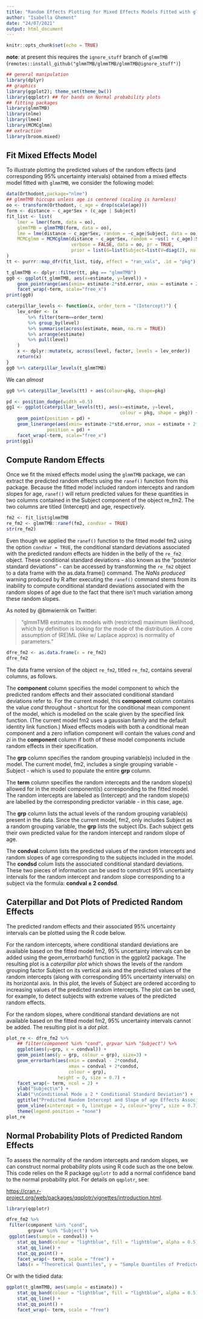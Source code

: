 ---
title: "Random Effects Plotting for Mixed Effects Models Fitted with glmmTMB"
author: "Isabella Ghement"
date: "24/07/2021"
output: html_document
---

```{r setup, include=FALSE}
knitr::opts_chunk$set(echo = TRUE)
```

**note**: at present this requires the `ignore_stuff` branch of `glmmTMB` (`remotes::install_github("glmmTMB/glmmTMB/glmmTMB@ignore_stuff")`)

```{r pkgs, message=FALSE}
## general manipulation
library(dplyr)
## graphics
library(ggplot2); theme_set(theme_bw())
library(qqplotr) ## for bands on Normal probability plots
## fitting packages
library(glmmTMB)
library(nlme)
library(lme4)
library(MCMCglmm)
## extraction
library(broom.mixed)

```

## Fit Mixed Effects Model
To illustrate plotting the predicted values of the random effects (and corresponding 95% uncertainty intervals) obtained from a mixed effects model fitted with `glmmTMB`, we consider the following model:

```{r model, warning = FALSE}

data(Orthodont,package="nlme")
## glmmTMB hiccups unless age is centered (scaling is harmless)
oo <- transform(Orthodont, c_age = drop(scale(age)))
form <- distance ~ c_age*Sex + (c_age | Subject)
fit_list <- list(
    lmer = lmer(form, data = oo),
    glmmTMB = glmmTMB(form, data = oo),
    lme = lme(distance ~ c_age*Sex, random = ~c_age|Subject, data = oo),
    MCMCglmm = MCMCglmm(distance ~ c_age*Sex, random = ~us(1 + c_age):Subject,
                        verbose = FALSE, data = oo, pr = TRUE,
                        prior = list(G=list(Subject=list(V=diag(2), nu =0.1))))
)
tt <- purrr::map_dfr(fit_list, tidy, effect = "ran_vals", .id = "pkg")
```

```{r}
t_glmmTMB <- dplyr::filter(tt, pkg == "glmmTMB")
gg0 <- ggplot(t_glmmTMB, aes(x=estimate, y=level)) +
    geom_pointrange(aes(xmin= estimate-2*std.error, xmax = estimate + 2*std.error)) +
    facet_wrap(~term, scale="free_x")
print(gg0)
```

```{r}
caterpillar_levels <- function(x, order_term = "(Intercept)") {
    lev_order <- (x
        %>% filter(term==order_term)
        %>% group_by(level)
        %>% summarise(across(estimate, mean, na.rm = TRUE))
        %>% arrange(estimate)
        %>% pull(level)
    )
    x <- dplyr::mutate(x, across(level, factor, levels = lev_order))
    return(x)
}
gg0 %+% caterpillar_levels(t_glmmTMB)
```

We can *almost*  

```{r grp1, eval = FALSE}
gg0 %+% caterpillar_levels(tt) + aes(colour=pkg, shape=pkg)
```

```{r grp2}
pd <- position_dodge(width =0.5)
gg1 <- ggplot(caterpillar_levels(tt), aes(x=estimate, y=level,
                                          colour = pkg, shape = pkg)) +
    geom_point(position = pd) +
    geom_linerange(aes(xmin= estimate-2*std.error, xmax = estimate + 2*std.error),
               position = pd) +
    facet_wrap(~term, scale="free_x")
print(gg1)
```

## Compute Random Effects 

Once we fit the mixed effects model using the `glmmTMB` package, we can extract the 
predicted random effects using the `ranef()` function from this package. Because the 
fitted model included random intercepts and random slopes for age, `ranef()` will return
predicted values for these quantities in two columns contained in the Subject component 
of the object re_fm2. The two columns are titled (Intercept) and age, respectively. 

```{r effects1}
fm2 <- fit_list$glmmTMB
re_fm2 <- glmmTMB::ranef(fm2, condVar = TRUE)
str(re_fm2)
```

Even though we applied the `ranef()` function to the fitted model fm2 using the option
`condVar = TRUE`, the conditional standard deviations associated with the predicted 
random effects are hidden in the belly of the `re_fm2` object.  These conditional 
standard deviations - also known as the "posterior standard deviations" - can be accessed by transforming the `re_fm2` object to a data frame with the as.data.frame() command. 
The *NaNs produced* warning produced by R after executing the `ranef()` command stems from its inability to compute conditional standard deviations associated with the random slopes of 
age due to the fact that there isn't much variation among these random slopes. 

As noted by @bmwiernik on Twitter:

>"glmmTMB estimates its models with (restricted) maximum likelihood, which by definition is looking for the mode of the distribution. A core assumption of (RE)ML (like w/ Laplace approx) is normality of parameters."


```{r effects2}
dfre_fm2 <- as.data.frame(x = re_fm2)
dfre_fm2 
```

The data frame version of the object `re_fm2`, titled `re_fm2`, contains several columns, as follows.

The **component** column specifies the model component to which the predicted random effects 
and their associated conditional standard deviations refer to. For the current model, this
**component** column contains the value *cond* throughout - shortcut for the conditional mean 
component of the model, which is modelled on the scale given by the specified link function. 
(The current model fm2 uses a gaussian family and the default identity link function.)
Mixed effects models with both a conditional mean component and a zero inflation component will contain the values *cond* and *zi* in the **component** column if both of these model components include random effects in their specification. 

The **grp** column specifies the random grouping variable(s) included in the model. The current model, fm2, includes a single grouping variable - Subject - which is used to populate the entire 
**grp** column. 

The **term** column specifies the random intercepts and the random slope(s) allowed for in the model component(s) corresponding to the fitted model. The random intercepts are labeled as (Intercept) and the random slope(s) are labelled by the corresponding predictor variable - in this case, age.  

The **grp** column lists the actual levels of the random grouping variable(s) present in the data. 
Since the current model, fm2, only includes Subject as a random grouping variable, the **grp** lists the subject IDs. Each subject gets their own predicted value for the random intercept and random slope of age.  

The **condval** column lists the predicted values of the random intercepts and random slopes of age 
corresponding to the subjects included in the model. The **condsd** colum lists the associated conditional standard deviations.  These two pieces of information can be used to construct 95% uncertainty intervals for the random intercept and random slope corresponding to a subject via the formula:  **condval ± 2 condsd**.  


## Caterpillar and Dot Plots of Predicted Random Effects 

The predicted random effects and their associated 95% uncertainty intervals can be plotted using the R code below. 

For the random intercepts, where conditional standard deviations are available based on 
the fitted model fm2, 95% uncertainty intervals can be added using the geom_errorbarh() function in the ggplot2 package.  The resulting plot is a *caterpillar plot* which shows the levels of the 
random grouping factor Subject on its vertical axis and the predicted values of the 
random intercepts (along with corresponding 95% uncertainty intervals) on its horizontal 
axis. In this plot, the levels of Subject are ordered according to increasing values of the 
predicted random intercepts. The plot can be used, for example, to detect subjects with extreme 
values of the predicted random effects.  

For the random slopes, where conditional standard deviations are not available based on 
the fitted model fm2, 95% uncertainty intervals cannot be added. 
The resulting plot is a *dot plot*.

```{r plot, echo=TRUE, warning = FALSE, message = FALSE}
plot_re <- dfre_fm2 %>% 
    ## filter(component %in% "cond", grpvar %in% "Subject") %>% 
    ggplot(aes(y=grp, x = condval)) +
    geom_point(aes(y = grp, colour = grp), size=3) + 
    geom_errorbarh(aes(xmin = condval - 2*condsd,
                       xmax = condval + 2*condsd,
                       colour = grp), 
                   height = 0, size = 0.7) + 
    facet_wrap(~ term, ncol = 2) + 
    ylab("Subject\n") + 
    xlab("\nConditional Mode ± 2 * Conditional Standard Deviation") + 
    ggtitle("Predicted Random Intercept and Slope of age Effects Associated with Subject") + 
    geom_vline(xintercept = 0, linetype = 2, colour="grey", size = 0.7) + 
    theme(legend.position = "none")
plot_re
```


## Normal Probability Plots of Predicted Random Effects 

To assess the normality of the random intercepts and random slopes, we can construct 
normal probability plots using R code such as the one below. This code relies on the 
R package `qqplotr` to add a normal confidence band to the normal probability plot. 
For details on `qqplotr`, see: 

<https://cran.r-project.org/web/packages/qqplotr/vignettes/introduction.html>.  

```{r qqplot, echo=TRUE, warning = FALSE, message = FALSE}
library(qqplotr)

dfre_fm2 %>% 
 filter(component %in% "cond", 
        grpvar %in% "Subject") %>% 
 ggplot(aes(sample = condval)) +
    stat_qq_band(colour = "lightblue", fill = "lightblue", alpha = 0.5) +
    stat_qq_line() +
    stat_qq_point() +
    facet_wrap(~ term, scale = "free") + 
    labs(x = "Theoretical Quantiles", y = "Sample Quantiles of Predicted Random Effects")    

```

Or with the tidied data:

```{r qqplot2}
ggplot(t_glmmTMB, aes(sample = estimate)) +
    stat_qq_band(colour = "lightblue", fill = "lightblue", alpha = 0.5) +
    stat_qq_line() +
    stat_qq_point() +
    facet_wrap(~ term, scale = "free")
```
